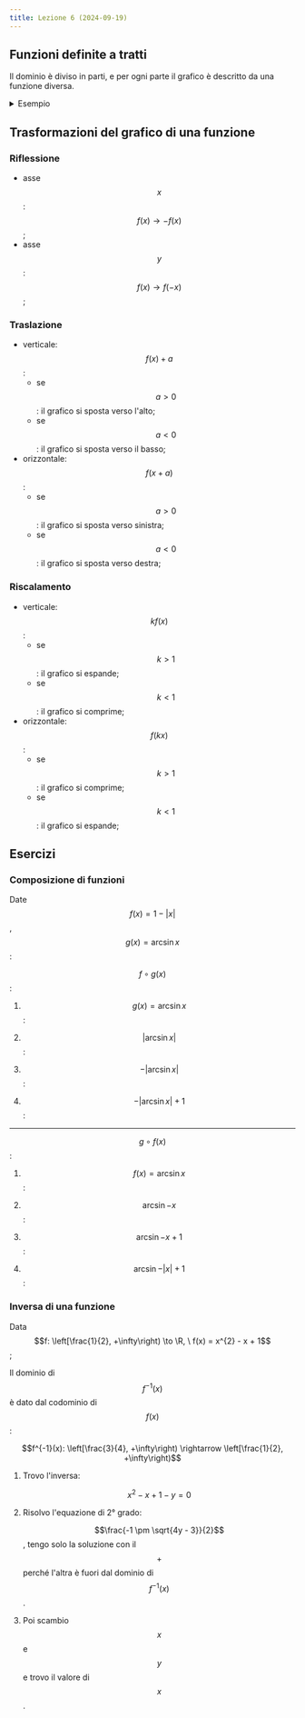 ```yaml
---
title: Lezione 6 (2024-09-19)
---
```



## Funzioni definite a tratti

Il dominio è diviso in parti, e per ogni parte il grafico è descritto da una
funzione diversa.

<details>
<summary>Esempio</summary>

$$
f(x) = |x| = \begin{cases}
x \geq 0 & \Rightarrow x  \\
x < 0    & \Rightarrow -x
\end{cases}
$$

</details>

## Trasformazioni del grafico di una funzione

### Riflessione

- asse $$x$$: $$f(x) \to -f(x)$$;
- asse $$y$$: $$f(x) \to f(-x)$$;

### Traslazione

- verticale: $$f(x) + a$$:
  - se $$a > 0$$: il grafico si sposta verso l'alto;
  - se $$a < 0$$: il grafico si sposta verso il basso;
- orizzontale: $$f(x + a)$$:
  - se $$a > 0$$: il grafico si sposta verso sinistra;
  - se $$a < 0$$: il grafico si sposta verso destra;

### Riscalamento

- verticale: $$k f(x)$$:
  - se $$k > 1$$: il grafico si espande;
  - se $$k < 1$$: il grafico si comprime;
- orizzontale: $$f(k x)$$:
  - se $$k > 1$$: il grafico si comprime;
  - se $$k < 1$$: il grafico si espande;

## Esercizi

### Composizione di funzioni

Date $$f(x) = 1 - |x|$$, $$g(x) = \arcsin{x}$$:

$$f \circ g(x)$$:

<Steps>

1. $$g(x) = \arcsin{x}$$:

   <Desmos graph="bfdqd7px55" />

2. $$|\arcsin{x}|$$:

   <Desmos graph="b0owsso02j" />

3. $$-|\arcsin{x}|$$:

   <Desmos graph="31wu1ceydl" />

4. $$-|\arcsin{x}| + 1$$:

   <Desmos graph="zo27edijbs" />

</Steps>

---

$$g \circ f(x)$$:

<Steps>

1. $$f(x) = \arcsin{x}$$:

   <Desmos graph="bfdqd7px55" />

2. $$\arcsin{-x}$$:

   <Desmos graph="lrg3j1i45l" />

3. $$\arcsin{-x + 1}$$:

   <Desmos graph="vti12ozocm" />

4. $$\arcsin{-|x| + 1}$$:

   <Desmos graph="xkcwabn5vi" />

</Steps>

### Inversa di una funzione

Data $$f: \left[\frac{1}{2}, +\infty\right) \to \R, \ f(x) = x^{2} - x + 1$$;

<Desmos graph="ujadjaawuw" />

Il dominio di $$f^{-1}(x)$$ è dato dal codominio di $$f(x)$$:

$$f^{-1}(x): \left[\frac{3}{4}, +\infty\right) \rightarrow \left[\frac{1}{2}, +\infty\right)$$

<Steps>

1. Trovo l'inversa:

   $$x^{2} - x + 1 - y = 0$$

2. Risolvo l'equazione di 2° grado:

   $$\frac{-1 \pm \sqrt{4y - 3}}{2}$$, tengo solo la soluzione con il $$+$$
   perché l'altra è fuori dal dominio di $$f^{-1}(x)$$.

3. Poi scambio $$x$$ e $$y$$ e trovo il valore di $$x$$.

   <Desmos graph="ih7rtigkmf" />

</Steps>
